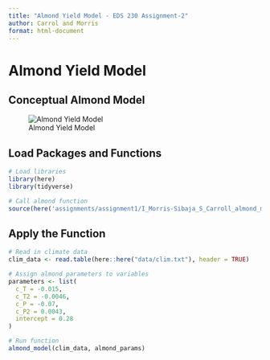 ```yaml
---
title: "Almond Yield Model - EDS 230 Assignment-2"
author: Carrol and Morris
format: html-document
---
```


# Almond Yield Model

## Conceptual Almond Model

![Almond Yield Model](images/conceptual_model.jpeg)

## Load Packages and Functions

```r
# Load libraries
library(here)
library(tidyverse)
```

```r
# Call almond function
source(here('assignments/assignment1/I_Morris-Sibaja_S_Carroll_almond_model.R'))
```

## Apply the Function

```r
# Read in climate data
clim_data <- read.table(here::here("data/clim.txt"), header = TRUE)

# Assign almond parameters to variables
parameters <- list(
  c_T = -0.015,
  c_T2 = -0.0046,
  c_P = -0.07,
  c_P2 = 0.0043,
  intercept = 0.28
)

# Run function
almond_model(clim_data, almond_params)
```

